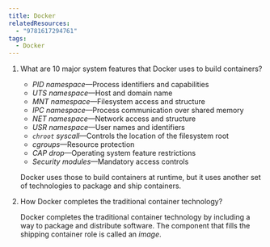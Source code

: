 ```yaml
---
title: Docker
relatedResources:
  - "9781617294761"
tags:
  - Docker
---
```


1. What are 10 major system features that Docker uses to build containers?

   <Solution>

   - _PID namespace_—Process identifiers and capabilities
   - _UTS namespace_—Host and domain name
   - _MNT namespace_—Filesystem access and structure
   - _IPC namespace_—Process communication over shared memory
   - _NET namespace_—Network access and structure
   - _USR namespace_—User names and identifiers
   - _`chroot` syscall_—Controls the location of the filesystem root
   - _cgroups_—Resource protection
   - _CAP drop_—Operating system feature restrictions
   - _Security modules_—Mandatory access controls

   Docker uses those to build containers at runtime, but it uses another set of
   technologies to package and ship containers.

   </Solution>

2. How Docker completes the traditional container technology?

   <Solution>

   Docker completes the traditional container technology by including a way to
   package and distribute software. The component that fills the shipping
   container role is called an _image_.

   </Solution>
